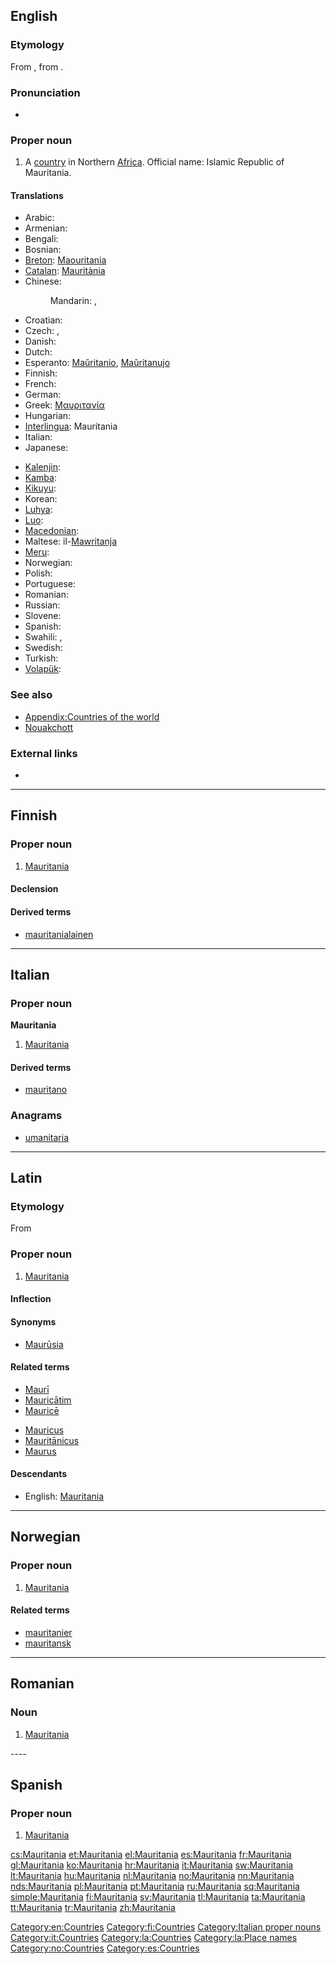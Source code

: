 ==English==

===Etymology===
From {{etyl|la}} {{term|Mauritania|lang=la}}, from {{term|Maurus||Moor|lang=la}}.

===Pronunciation===
* {{audio|En-us-Mauritania.ogg|Audio (US)}}

===Proper noun===
{{en-proper noun}}

# A [[country]] in Northern [[Africa]]. Official name: Islamic Republic of Mauritania.
<!-- encyclopedic: see Wikipedia for this
# Name of an ocean liner built in the 20th [[century]].
-->

====Translations====
{{trans-top|Islamic Republic of Mauritania}}
* Arabic: {{t-|ar|موريتانيا|f|tr=muritaaniya}}
* Armenian: {{t-|hy|Մավրիտանիա|tr=Mavritania}}
* Bengali: {{t-|bn|মৌরিতানিয়া}}
* Bosnian: {{t-|bs|Mauretanija|f}}
* [[Breton]]: [[Maouritania]]
* [[Catalan]]: [[Mauritània]] {{f}}
* Chinese:
*: Mandarin: {{t-|cmn|毛里塔尼亞|sc=Hani}}, {{t-|cmn|毛里塔尼亚|tr=Máolǐtǎníyà|sc=Hani}}
* Croatian: {{t-|hr|Mauretanija|f}}
* Czech: {{t-|cs|Mauritánie|f}}, {{t-|cs|Mauretánie|f}}
* Danish: {{t-|da|Mauretanien}}
* Dutch: {{t-|nl|Mauretanië}}
* Esperanto: [[Maŭritanio]], [[Maŭritanujo]]
* Finnish: {{t+|fi|Mauritania}}
* French: {{t+|fr|Mauritanie|f}}
* German: {{t+|de|Mauretanien}}
* Greek: [[Μαυριτανία]] {{f}}
* Hungarian: {{t+|hu|Mauritánia}}
* [[Interlingua]]: Mauritania
* Italian: {{t+|it|Mauritania|f}}
* Japanese: {{t-|ja|モーリタニア|tr=Mōritania}}
{{trans-mid}}
* [[Kalenjin]]: {{tø|kln|Moritenia}}
* [[Kamba]]: {{tø|kam|Moritania}}
* [[Kikuyu]]: {{tø|ki|Moritenia}}
* Korean: {{t|ko|모리타니|tr=Moritani|sc=Hang}}
* [[Luhya]]: {{tø|luy|Moritenia}}
* [[Luo]]: {{tø|luo|Moritenia}}
* [[Macedonian]]: {{t|mk|Мавританија|f|tr=Mavritánija}}
* Maltese: il-[[Mawritanja]]
* [[Meru]]: {{tø|mer|Moritania}}
* Norwegian: {{t+|no|Mauritania}}
* Polish: {{t+|pl|Mauretania}}
* Portuguese: {{t+|pt|Mauritânia}}
* Romanian: {{t-|ro|Mauritania|f}}
* Russian: {{t-|ru|Мавритания|f|tr=Mavritánija}}
* Slovene: {{t+|sl|Mavretanija|f}}
* Spanish: {{t+|es|Mauritania}}
* Swahili: {{t+|sw|Moritania|xs=Swahili}}, {{t|sw|Umoritani}}
* Swedish: {{t+|sv|Mauretanien}}
* Turkish: {{t+|tr|Moritanya}}
* [[Volapük]]: {{t|vo|Moritän}}
{{trans-bottom}}

===See also===
* [[Appendix:Countries of the world]]
* [[Nouakchott]]

===External links===
* {{pedialite|Mauritania}}

[[Category:en:Countries]]

----

==Finnish==
{{wikipedia|lang=fi}}

===Proper noun===
{{infl|fi|proper noun}}

# [[#English|Mauritania]]

====Declension====
{{fi-decl-kulkija|Mauritani|nopl=1}}

====Derived terms====
* [[mauritanialainen]]

[[Category:fi:Countries]]

----

==Italian==
{{wikipedia|lang=it}}

===Proper noun===
'''Mauritania''' {{f}}

# [[#English|Mauritania]]

====Derived terms====
* [[mauritano]]

===Anagrams===
* [[umanitaria#Italian|umanitaria]]

[[Category:Italian proper nouns]]
[[Category:it:Countries]]

----

==Latin==

===Etymology===
From {{term|Maurus||Moor|lang=la}}

===Proper noun===
{{la-proper noun|Mauritānia|Mauritaniae|Mauritāniae|f|first}}

# [[#English|Mauritania]]

====Inflection====
{{la-decl-1st-loc|Mauritani|Mauritāni}}

====Synonyms====
* [[Maurusia|Maurūsia]]

====Related terms====
{{top2}}
* [[Mauri|Maurī]]
* [[Mauricatim|Mauricātim]]
* [[Maurice#Latin|Mauricē]]
{{mid2}}
* [[Mauricus]]
* [[Mauritanicus|Mauritānicus]]
* [[Maurus]]
{{bottom}}

====Descendants====
* English: [[#English|Mauritania]]

[[Category:la:Countries]]
[[Category:la:Place names]]

----

==Norwegian==

===Proper noun===
{{infl|no|proper noun}}

# [[#English|Mauritania]]

====Related terms====
* [[mauritanier]]
* [[mauritansk]]

[[Category:no:Countries]]

----

==Romanian==

===Noun===
{{infl|ro|proper noun|g=f}}

# [[#English|Mauritania]]

---- 
==Spanish==
{{wikipedia|lang=es}}

===Proper noun===
{{es-proper noun|f}}

# [[#English|Mauritania]]

[[Category:es:Countries]]

[[cs:Mauritania]]
[[et:Mauritania]]
[[el:Mauritania]]
[[es:Mauritania]]
[[fr:Mauritania]]
[[gl:Mauritania]]
[[ko:Mauritania]]
[[hr:Mauritania]]
[[it:Mauritania]]
[[sw:Mauritania]]
[[lt:Mauritania]]
[[hu:Mauritania]]
[[nl:Mauritania]]
[[no:Mauritania]]
[[nn:Mauritania]]
[[nds:Mauritania]]
[[pl:Mauritania]]
[[pt:Mauritania]]
[[ru:Mauritania]]
[[sq:Mauritania]]
[[simple:Mauritania]]
[[fi:Mauritania]]
[[sv:Mauritania]]
[[tl:Mauritania]]
[[ta:Mauritania]]
[[tt:Mauritania]]
[[tr:Mauritania]]
[[zh:Mauritania]]